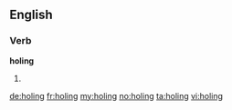 ==English==

===Verb===
'''holing'''

# {{present participle of|[[hole]]}}

[[de:holing]]
[[fr:holing]]
[[my:holing]]
[[no:holing]]
[[ta:holing]]
[[vi:holing]]